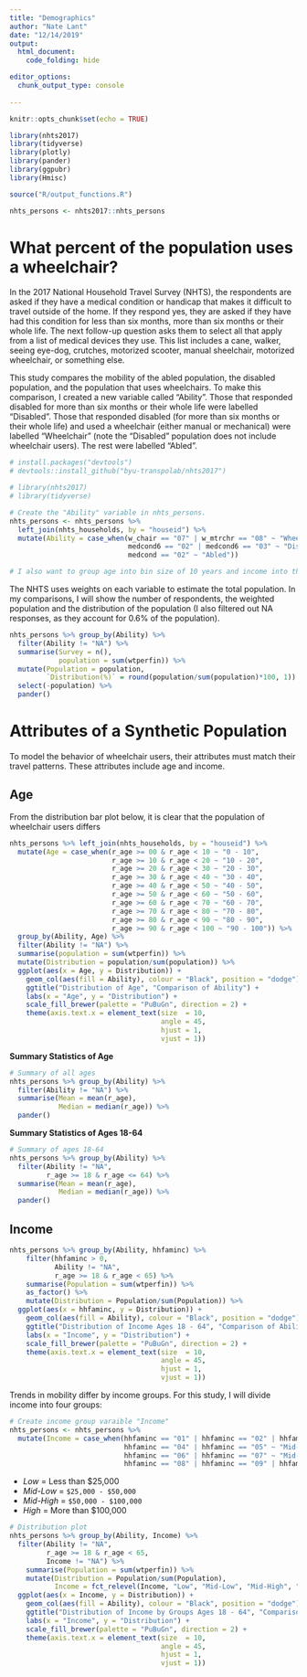 ```yaml
---
title: "Demographics"
author: "Nate Lant"
date: "12/14/2019"
output: 
  html_document:
    code_folding: hide

editor_options: 
  chunk_output_type: console
  
---
```


```r
knitr::opts_chunk$set(echo = TRUE)

library(nhts2017)
library(tidyverse)
library(plotly)
library(pander)
library(ggpubr)
library(Hmisc)

source("R/output_functions.R")

nhts_persons <- nhts2017::nhts_persons
```

# What percent of the population uses a wheelchair?

In the 2017 National Household Travel Survey (NHTS), the respondents are asked if they have a medical condition or handicap that makes it difficult to travel outside of the home. If they respond yes, they are asked if they have had this condition for less than six months, more than six months or their whole life. The next follow-up question asks them to select all that apply from a list of medical devices they use. This list includes a cane, walker, seeing eye-dog, crutches, motorized scooter, manual sheelchair, motorized wheelchair, or something else.

This study compares the mobility of the abled population, the disabled population, and the population that uses wheelchairs. To make this comparison, I created a new variable called "Ability". Those that responded disabled for more than six months or their whole life were labelled "Disabled". Those that responded disabled (for more than six months or their whole life) and used a wheelchair (either manual or mechanical) were labelled "Wheelchair" (note the "Disabled" population does not include wheelchair users). The rest were labelled "Abled".

```r
# install.packages("devtools")
# devtools::install_github("byu-transpolab/nhts2017")

# library(nhts2017)
# library(tidyverse)

# Create the "Ability" variable in nhts_persons.
nhts_persons <- nhts_persons %>% 
  left_join(nhts_households, by = "houseid") %>%
  mutate(Ability = case_when(w_chair == "07" | w_mtrchr == "08" ~ "Wheelchair",
                             medcond6 == "02" | medcond6 == "03" ~ "Disabled",  
                             medcond == "02" ~ "Abled")) 

# I also want to group age into bin size of 10 years and income into three groups, "low", "med", and "high"

```

The NHTS uses weights on each variable to estimate the total population. In my comparisons, I will show the number of respondents, the weighted population and the distribution of the population (I also filtered out NA responses, as they account for 0.6% of the population).

```r
nhts_persons %>% group_by(Ability) %>%
  filter(Ability != "NA") %>%
  summarise(Survey = n(),
            population = sum(wtperfin)) %>%
  mutate(Population = population,
         `Distribution(%)` = round(population/sum(population)*100, 1)) %>%
  select(-population) %>%
  pander()
```

# Attributes of a Synthetic Population
To model the behavior of wheelchair users, their attributes must match their travel patterns. These attributes include age and income.

## Age

From the distribution bar plot below, it is clear that the population of wheelchair users differs 

```r
nhts_persons %>% left_join(nhts_households, by = "houseid") %>%
  mutate(Age = case_when(r_age >= 00 & r_age < 10 ~ "0 - 10",
                         r_age >= 10 & r_age < 20 ~ "10 - 20",
                         r_age >= 20 & r_age < 30 ~ "20 - 30",
                         r_age >= 30 & r_age < 40 ~ "30 - 40",
                         r_age >= 40 & r_age < 50 ~ "40 - 50",
                         r_age >= 50 & r_age < 60 ~ "50 - 60",
                         r_age >= 60 & r_age < 70 ~ "60 - 70",
                         r_age >= 70 & r_age < 80 ~ "70 - 80",
                         r_age >= 80 & r_age < 90 ~ "80 - 90",
                         r_age >= 90 & r_age < 100 ~ "90 - 100")) %>% 
  group_by(Ability, Age) %>%
  filter(Ability != "NA") %>%
  summarise(population = sum(wtperfin)) %>%
  mutate(Distribution = population/sum(population)) %>%
  ggplot(aes(x = Age, y = Distribution)) + 
    geom_col(aes(fill = Ability), colour = "Black", position = "dodge") +
    ggtitle("Distribution of Age", "Comparison of Ability") +
    labs(x = "Age", y = "Distribution") +
    scale_fill_brewer(palette = "PuBuGn", direction = 2) + 
    theme(axis.text.x = element_text(size  = 10, 
                                     angle = 45,
                                     hjust = 1,
                                     vjust = 1))
```

**Summary Statistics of Age**
```r
# Summary of all ages
nhts_persons %>% group_by(Ability) %>%
  filter(Ability != "NA") %>%
  summarise(Mean = mean(r_age),
            Median = median(r_age)) %>%
  pander()
```

**Summary Statistics of Ages 18-64**
```r

# Summary of ages 18-64
nhts_persons %>% group_by(Ability) %>%
  filter(Ability != "NA",
         r_age >= 18 & r_age <= 64) %>%
  summarise(Mean = mean(r_age),
            Median = median(r_age)) %>%
  pander()
```


## Income
```r
nhts_persons %>% group_by(Ability, hhfaminc) %>%
    filter(hhfaminc > 0,
           Ability != "NA",
           r_age >= 18 & r_age < 65) %>%
    summarise(Population = sum(wtperfin)) %>%
    as_factor() %>%
    mutate(Distribution = Population/sum(Population)) %>%
  ggplot(aes(x = hhfaminc, y = Distribution)) + 
    geom_col(aes(fill = Ability), colour = "Black", position = "dodge") +
    ggtitle("Distribution of Income Ages 18 - 64", "Comparison of Ability") +
    labs(x = "Income", y = "Distribution") +
    scale_fill_brewer(palette = "PuBuGn", direction = 2) + 
    theme(axis.text.x = element_text(size  = 10, 
                                     angle = 45,
                                     hjust = 1,
                                     vjust = 1))
```

Trends in mobility differ by income groups. For this study, I will divide income into four groups:
```r
# Create income group varaible "Income"
nhts_persons <- nhts_persons %>%
  mutate(Income = case_when(hhfaminc == "01" | hhfaminc == "02" | hhfaminc == "03" ~ "Low",
                            hhfaminc == "04" | hhfaminc == "05" ~ "Mid-Low",
                            hhfaminc == "06" | hhfaminc == "07" ~ "Mid-High",
                            hhfaminc == "08" | hhfaminc == "09" | hhfaminc == "10" | hhfaminc == "11" ~ "High"))
```

 + *Low* = Less than $25,000
 + *Mid-Low* = `$25,000 - $50,000`
 + *Mid-High* = `$50,000 - $100,000`
 + *High* = More than $100,000
 
```r
# Distribution plot
nhts_persons %>% group_by(Ability, Income) %>%
  filter(Ability != "NA",
         r_age >= 18 & r_age < 65,
         Income != "NA") %>%
    summarise(Population = sum(wtperfin)) %>% 
    mutate(Distribution = Population/sum(Population),
           Income = fct_relevel(Income, "Low", "Mid-Low", "Mid-High", "High")) %>%
  ggplot(aes(x = Income, y = Distribution)) + 
    geom_col(aes(fill = Ability), colour = "Black", position = "dodge") +
    ggtitle("Distribution of Income by Groups Ages 18 - 64", "Comparison of Ability") +
    labs(x = "Income", y = "Distribution") +
    scale_fill_brewer(palette = "PuBuGn", direction = 2) + 
    theme(axis.text.x = element_text(size  = 10, 
                                     angle = 45,
                                     hjust = 1,
                                     vjust = 1))
```
 
 
 
 